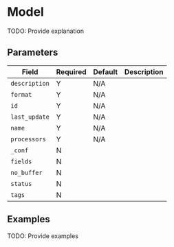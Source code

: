 # Model

<Synopsis>
TODO: Provide explanation
</Synopsis>

## Parameters

|Field|Required|Default|Description|
|---|---|---|---|
|`description`|Y|N/A||
|`format`|Y|N/A||
|`id`|Y|N/A||
|`last_update`|Y|N/A||
|`name`|Y|N/A||
|`processors`|Y|N/A||
|`_conf`|N|||
|`fields`|N|||
|`no_buffer`|N|||
|`status`|N|||
|`tags`|N|||

## Examples

TODO: Provide examples
